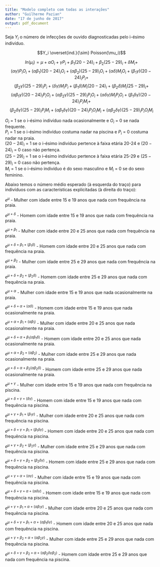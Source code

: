 ```yaml
---
title: "Modelo completo com todas as interações"
author: "Guilherme Pazian"
date: "17 de junho de 2017"
output: pdf_document
---
```


Seja $Y_i$ o número de infecções de ouvido diagnosticadas pelo i-ésimo indivíduo.  

$$Y_i \overset{ind.}{\sim} Poisson(\mu_i)$$

$$
ln(\mu_i) = \mu + \alpha O_i + \gamma P_i + \beta_1 (20-24)_i + \beta_2 (25-29)_i + \delta M_i +
$$
$$
(\alpha  \gamma) P_i O_i + (\alpha \beta_1) (20-24)_i O_i + (\alpha \beta_2) (25-29)_iO_i + (\alpha \delta) M_i O_i + (\beta_1 \gamma) (20-24)_iP_i + 
$$
$$
(\beta_2 \gamma) (25-29)_iP_i + (\delta \gamma) M_i P_i + (\beta_1 \delta) M_i (20-24)_i + (\beta_2 \delta) M_i(25-29)_i +
$$
$$
(\alpha \beta_1 \gamma) (20-24)_i P_i O_i +  (\alpha \beta_2 \gamma) (25-29)_i P_i O_i
+(\alpha \delta \gamma) M_i P_i O_i + (\beta_1 \delta \gamma) (20-24)_i P_i M_i + 
$$
$$
(\beta_2 \delta \gamma) (25-29)_i P_i M_i + (\alpha \beta_1 \delta \gamma) (20-24)_i P_i O_i M_i + (\alpha \beta_2 \delta \gamma) (25-29)_i P_i O_i M_i
$$

$O_i$ = 1 se o i-ésimo indivíduo nada ocasionalmente e $O_i$ = 0 se nada frequente.  
$P_i$ = 1 se o i-ésimo indivíduo costuma nadar na piscina e $P_i$ = 0 costuma nadar na praia.  
$(20-24)_i$ = 1 se o i-ésimo indivíduo pertence à faixa etária 20-24 e $(20-24)_i$ =  0 caso não pertença.  
$(25-29)_i$ = 1 se o i-ésimo indivíduo pertence à faixa etária 25-29 e $(25-29)_i$ = 0 caso não pertença.  
$M_i$ = 1 se o i-ésimo indivíduo é do sexo masculino e $M_i$ = 0 se do sexo feminino.  

  

Abaixo temos o número médio esperado (à esquerda do traço) para indivíduos com as características explicitadas (à direita do traço):  

$e^\mu$ - Mulher com idade entre 15 e 19 anos que nada com frequência na praia.  

$e^{\mu + \delta}$ - Homem com idade entre 15 e 19 anos que nada com frequência na praia.  

$e^{\mu + \beta_1}$ - Mulher com idade entre 20 e 25 anos que nada com frequência na praia.  

$e^{\mu + \delta + \beta_1 + (\beta_1 \delta)}$ - Homem com idade entre 20 e 25 anos que nada com frequência na praia.

$e^{\mu + \beta_2}$ - Mulher com idade entre 25 e 29 anos que nada com frequência na praia.  

$e^{\mu + \delta + \beta_2 + (\beta_2 \delta)}$ - Homem com idade entre 25 e 29 anos que nada com frequência na praia.

$e^{\mu + \alpha}$ - Mulher com idade entre 15 e 19 anos que nada ocasionalmente na praia.  

$e^{\mu + \delta + \alpha + (\alpha \delta)}$ - Homem com idade entre 15 e 19 anos que nada ocasionalmente na praia.  

$e^{\mu + \alpha + \beta_1 + (\alpha \beta_1)}$ - Mulher com idade entre 20 e 25 anos que nada ocasionalmente na praia.  

$e^{\mu + \delta + \alpha + \beta_1 (\alpha \beta_1 \delta)}$ - Homem com idade entre 20 e 25 anos que nada ocasionalmente na praia. 

$e^{\mu + \alpha + \beta_2 + (\alpha \beta_2)}$ - Mulher com idade entre 25 e 29 anos que nada ocasionalmente na praia.  

$e^{\mu + \delta + \alpha + \beta_2 (\alpha \beta_2 \delta)}$ - Homem com idade entre 25 e 29 anos que nada ocasionalmente na praia.  


$e^{\mu + \gamma}$ - Mulher com idade entre 15 e 19 anos que nada com frequência na piscina.  

$e^{\mu + \delta + \gamma + (\delta \gamma)}$ - Homem com idade entre 15 e 19 anos que nada com frequência na piscina.

$e^{\mu + \gamma + \beta_1 + (\beta_1 \gamma)}$ - Mulher com idade entre 20 e 25 anos que nada com frequência na piscina.    

$e^{\mu + \delta + \gamma + \beta_1 + (\beta_1 \delta \gamma)}$ - Homem com idade entre 20 e 25 anos que nada com frequência na piscina.  

$e^{\mu + \gamma + \beta_2 + (\beta_2 \gamma)}$ - Mulher com idade entre 25 e 29 anos que nada com frequência na piscina.    

$e^{\mu + \delta + \gamma + \beta_2 + (\beta_2 \delta \gamma)}$ - Homem com idade entre 25 e 29 anos que nada com frequência na piscina.  

$e^{\mu + \gamma + \alpha + (\alpha \gamma)}$ - Mulher com idade entre 15 e 19 anos que nada com frequência na piscina.  

$e^{\mu + \delta + \gamma + \alpha + (\alpha \delta \gamma)}$ - Homem com idade entre 15 e 19 anos que nada com frequência na piscina.

$e^{\mu + \gamma + \beta_1 + \alpha + (\alpha \beta_1 \gamma)}$ - Mulher com idade entre 20 e 25 anos que nada com frequência na piscina.    

$e^{\mu + \delta + \gamma + \beta_1 + \alpha + (\alpha \beta_1 \delta \gamma)}$ - Homem com idade entre 20 e 25 anos que nada com frequência na piscina.  

$e^{\mu + \gamma + \beta_2 + \alpha + (\alpha \beta_2 \gamma)}$ - Mulher com idade entre 25 e 29 anos que nada com frequência na piscina.    

$e^{\mu + \delta + \gamma + \beta_2 + \alpha + (\alpha \beta_2\delta \gamma \beta_2 )}$ - Homem com idade entre 25 e 29 anos que nada com frequência na piscina.  








